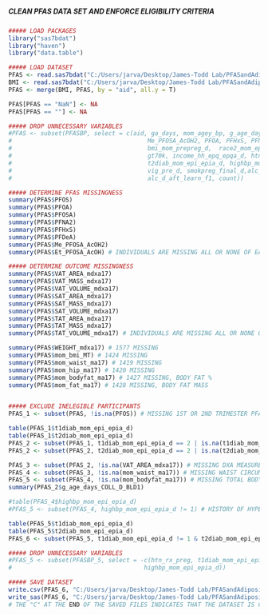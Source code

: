 #####                                                        #####
##### CLEAN PFAS DATA SET AND ENFORCE ELIGIBILITY CRITERIA #####
#####                                                        #####

```r
##### LOAD PACKAGES
library("sas7bdat")
library("haven")
library("data.table")

```

```r
##### LOAD DATASET
PFAS <- read.sas7bdat("C:/Users/jarva/Desktop/James-Todd Lab/PFASandAdiposity/Data/ja_062922.sas7bdat")
BMI <- read.sas7bdat("C:/Users/jarva/Desktop/James-Todd Lab/PFASandAdiposity/Data/ja_071022.sas7bdat")
PFAS <- merge(BMI, PFAS, by = "aid", all.y = T)

PFAS[PFAS == "NaN"] <- NA
PFAS[PFAS == ""] <- NA

```


```r
##### DROP UNNECESSARY VARIABLES
#PFAS <- subset(PFASBP, select = c(aid, ga_days, mom_agey_bp, g_age_days_COLL_D_BLD1, sys, dias,  
#                                      Me_PFOSA_AcOH2, PFOA, PFHxS, PFNA2, PFOS, Et_PFOSA_AcOH,
#                                      bmi_mom_prepreg_d,  race2_mom_epi_epia_d,parity_d, coll_grad, 
#                                      gt70k, income_hh_epq_epqa_d, htn_rx_preg, t1diab_mom_epi_epia_d, 
#                                      t2diab_mom_epi_epia_d, highbp_mom_epi_epia_d,mod_pre_d, 
#                                      vig_pre_d, smokpreg_final_d,alc_d_f1,alc_d_bef_learn_f1, 
#                                      alc_d_aft_learn_f1, count))

```

```r
##### DETERMINE PFAS MISSINGNESS
summary(PFAS$PFOS)
summary(PFAS$PFOA)
summary(PFAS$PFOSA)
summary(PFAS$PFNA2)
summary(PFAS$PFHxS)
summary(PFAS$PFDeA)
summary(PFAS$Me_PFOSA_AcOH2)
summary(PFAS$Et_PFOSA_AcOH) # INDIVIDUALS ARE MISSING ALL OR NONE OF EACH PFAS (N = 483)

##### DETERMINE OUTCOME MISSINGNESS
summary(PFAS$VAT_AREA_mdxa17)
summary(PFAS$VAT_MASS_mdxa17)
summary(PFAS$VAT_VOLUME_mdxa17)
summary(PFAS$SAT_AREA_mdxa17)
summary(PFAS$SAT_MASS_mdxa17)
summary(PFAS$SAT_VOLUME_mdxa17)
summary(PFAS$TAT_AREA_mdxa17)
summary(PFAS$TAT_MASS_mdxa17)
summary(PFAS$TAT_VOLUME_mdxa17) # INDIVIDUALS ARE MISSING ALL OR NONE OF EACH DXA MEASURE (N = 1577)

summary(PFAS$WEIGHT_mdxa17) # 1577 MISSING
summary(PFAS$mom_bmi_MT) # 1424 MISSING
summary(PFAS$mom_waist_ma17) # 1419 MISSING
summary(PFAS$mom_hip_ma17) # 1420 MISSING
summary(PFAS$mom_bodyfat_ma17) # 1427 MISSING, BODY FAT %
summary(PFAS$mom_fat_ma17) # 1428 MISSING, BODY FAT MASS


##### EXCLUDE INELEGIBLE PARTICIPANTS
PFAS_1 <- subset(PFAS, !is.na(PFOS)) # MISSING 1ST OR 2ND TRIMESTER PFAS DATA (I.E., 22 WEEKS GESTATION)

table(PFAS_1$t1diab_mom_epi_epia_d)
table(PFAS_1$t2diab_mom_epi_epia_d)
PFAS_2 <- subset(PFAS_1, t1diab_mom_epi_epia_d == 2 | is.na(t1diab_mom_epi_epia_d)) # HISTORY OF T1 DIABETES
PFAS_2 <- subset(PFAS_2, t2diab_mom_epi_epia_d == 2 | is.na(t2diab_mom_epi_epia_d)) # HISTORY OF T2 DIABETES

PFAS_3 <- subset(PFAS_2, !is.na(VAT_AREA_mdxa17)) # MISSING DXA MEASURES
PFAS_4 <- subset(PFAS_3, !is.na(mom_waist_ma17)) # MISSING WAIST CIRCUMFERENCE
PFAS_5 <- subset(PFAS_4, !is.na(mom_bodyfat_ma17)) # MISSING TOTAL BODY FAT %
summary(PFAS_2$g_age_days_COLL_D_BLD1)

#table(PFAS_4$highbp_mom_epi_epia_d)
#PFAS_5 <- subset(PFAS_4, highbp_mom_epi_epia_d != 1) # HISTORY OF HYPERTENSION

table(PFAS_5$t1diab_mom_epi_epia_d)
table(PFAS_5$t2diab_mom_epi_epia_d)
PFAS_6 <- subset(PFAS_5, t1diab_mom_epi_epia_d != 1 & t2diab_mom_epi_epia_d != 1) # HISTORY OF DIABETES

```

```r
##### DROP UNNECESSARY VARIABLES
#PFAS_5 <- subset(PFASBP_5, select = -c(htn_rx_preg, t1diab_mom_epi_epia_d, t2diab_mom_epi_epia_d,
#                                     highbp_mom_epi_epia_d))

##### SAVE DATASET
write.csv(PFAS_6, "C:/Users/jarva/Desktop/James-Todd Lab/PFASandAdiposity/Data/PFAS_C.csv", row.names = T)
write_sas(PFAS_6, "C:/Users/jarva/Desktop/James-Todd Lab/PFASandAdiposity/Data/PFAS_C.sas7bdat")
# THE "C" AT THE END OF THE SAVED FILES INDICATES THAT THE DATASET IS CLEAN

```

